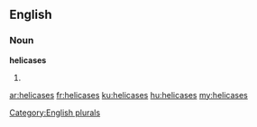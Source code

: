 ==English==

===Noun===
'''helicases'''

# {{plural of|[[helicase]]}}

[[Category:English plurals]]

[[ar:helicases]]
[[fr:helicases]]
[[ku:helicases]]
[[hu:helicases]]
[[my:helicases]]